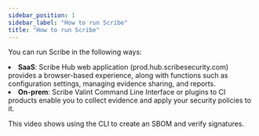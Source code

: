 ```yaml
---
sidebar_position: 1
sidebar_label: "How to run Scribe"
title: "How to run Scribe"
---
```



<p>
You can run Scribe in the following ways:
<li> <b>SaaS</b>: Scribe Hub web application (prod.hub.scribesecurity.com) provides a browser-based experience, along with functions such as configuration settings, managing evidence sharing, and reports.</li>
<li> <b>On-prem</b>: Scribe Valint Command Line Interface or plugins to CI products enable you to collect evidence and apply your security policies to it.</li>
</p>

<p>This video shows using the CLI to create an SBOM and verify signatures.

<!-- <ReactPlayer playing controls url='https://www.youtube.com/embed/BXD21zhgkMM?feature=oembed&autoplay=0&rel=0&modestbranding=1&showinfo=0' /> --->
<ReactPlayer playing controls url='https://www.youtube.com/embed/_lufh0U8DyU?feature=oembed&autoplay=0&rel=0&modestbranding=1&showinfo=0' />
</p>